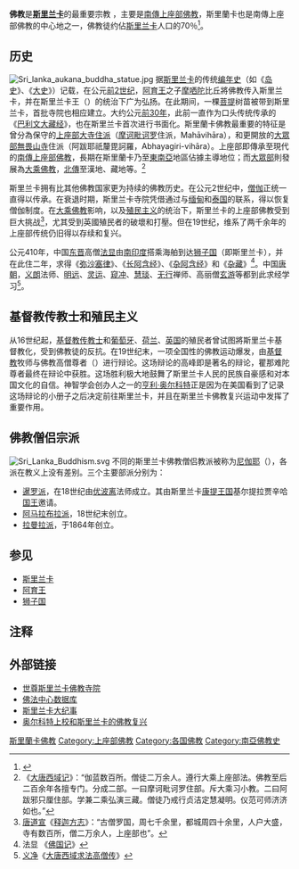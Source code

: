 {{TheravadaBuddhism}}

'''佛教'''是'''[[斯里兰卡|斯里兰卡]]'''的最重要宗教 ，主要是[[南傳上座部佛教|南傳上座部佛教]]，斯里蘭卡也是南傳上座部佛教的中心地之一，佛教徒约佔[[斯里兰卡|斯里兰卡]]人口的70％<ref>{{cite web | date =  | url = https://www.cia.gov/library/publications/the-world-factbook/geos/ce.html | title = The World Factbook: Sri Lanka | work = CIA World Factbook | accessdate = 2006-08-12 | archive-date = 2018-01-26 | archive-url = https://web.archive.org/web/20180126230403/https://www.cia.gov/library/publications/the-world-factbook/geos/ce.html | dead-url = no }}</ref>。

== 历史 ==
[[File:Sri_lanka_aukana_buddha_statue.jpg|thumb]]
据[[斯里兰卡|斯里兰卡]]的传统[[编年史|编年史]]（如《[[岛史|岛史]]》、《[[大史|大史]]》）记载，在公元[[前2世纪|前2世纪]]，[[阿育王|阿育王]]之子[[摩哂陀|摩哂陀]]比丘將佛教传入斯里兰卡，并在斯里兰卡{{le|天爱帝须|Devanampiya Tissa of Anuradhapura}}王（{{IAST|Devanampiya Tissa}}）的统治下广为弘扬。在此期间，一棵[[菩提|菩提]]树苗被带到斯里兰卡，首批寺院也相应建立。大约公元[[前30年|前30年]]，此前一直作为口头传统传承的《[[巴利文大藏经|巴利文大藏经]]》，也在斯里兰卡首次进行书面化。斯里蘭卡佛教最重要的特征是曾分為保守的[[上座部|上座部]][[大寺住派|大寺住派]]（[[大寺|摩诃毗诃罗]]住派，Mahāvihāra），和更開放的[[大眾部|大眾部]][[無畏山寺|無畏山寺]]住派（阿跋耶祇釐毘訶羅，Abhayagiri-vihāra）。上座部即傳承至現代的[[南傳上座部佛教|南傳上座部佛教]]，長期在斯里蘭卡乃至[[東南亞佛教|東南亞]]地區佔據主導地位；而[[大眾部|大眾部]]則發展為[[大乘佛教|大乘佛教]]，[[北傳佛教|北傳]]至漢地、藏地等。<ref>《[[大唐西域记|大唐西域记]]》：“伽蓝数百所。僧徒二万余人。遵行大乘上座部法。佛教至后二百余年各擅专门。分成二部。一曰摩诃毗诃罗住部。斥大乘习小教。二曰阿跋邪只厘住部。学兼二乘弘演三藏。僧徒乃戒行贞洁定慧凝明。仪范可师济济如也。”</ref>

斯里兰卡拥有比其他佛教国家更为持续的佛教历史。在公元2世纪中，[[僧伽|僧伽]]正统一直得以传承。在衰退时期，斯里兰卡寺院凭借通过与[[缅甸|缅甸]]和[[泰国|泰国]]的联系，得以恢复僧伽制度。在[[大乘佛教|大乘佛教]]影响，以及[[殖民主义|殖民主义]]的统治下，斯里兰卡的上座部佛教受到巨大挑战<ref>[[唐|唐]][[道宣|道宣]]《[[释迦方志|释迦方志]]》：“古僧罗国，周七千余里，都城周四十余里，人户大盛，寺有数百所，僧二万余人，上座部也”。</ref>，尤其受到英國殖民者的破壞和打壓。但在19世纪，维系了两千余年的上座部传统仍旧得以存续和复兴。

公元410年，中国[[东晋|东晋]]高僧[[法显|法显]]由[[南印度|南印度]]搭乘海舶到达[[狮子国|狮子国]]（即斯里兰卡），并在此住二年，求得《[[弥沙塞律|弥沙塞律]]》、《[[长阿含经|长阿含经]]》、《[[杂阿含经|杂阿含经]]》和《[[杂藏|杂藏]]》<ref>法显 《[[佛国记|佛国记]]》</ref>。中国[[唐朝|唐朝]]，[[义朗|义朗]]法师、[[明远|明远]]、[[灵运|灵运]]、[[窥冲|窥冲]]、[[慧琰|慧琰]]、[[无行|无行]]禅师、高丽僧[[玄游|玄游]]等都到此求经学习<ref>[[义净|义净]]《[[大唐西域求法高僧传|大唐西域求法高僧传]]》</ref>。

== 基督教传教士和殖民主义 ==
从16世纪起，[[基督教|基督教]][[传教士|传教士]]和[[葡萄牙|葡萄牙]]、[[荷兰|荷兰]]、[[英国|英国]]的殖民者曾试图將斯里兰卡基督教化，受到佛教徒的反抗。在19世纪末，一项全国性的佛教运动爆发，由[[基督教|基督教]]牧师与佛教高僧{{link-en|瞿那难陀|Migettuwatte Gunananda Thera}}尊者（{{lang|en|Migettuwatte Gunananda Thera}}）进行辩论。这场辩论的高峰即是著名的{{link-en|帕讷杜勒|Panadura}}辩论，瞿那难陀尊者最终在辩论中获胜。这场胜利极大地鼓舞了斯里兰卡人民的民族自豪感和对本国文化的自信。神智学会创办人之一的[[亨利·斯太尔·奥尔科特|亨利·奥尔科特]]正是因为在美国看到了记录这场辩论的小册子之后决定前往斯里兰卡，并且在斯里兰卡佛教复兴运动中发挥了重要作用。

== 佛教僧侣宗派 ==
[[File:Sri_Lanka_Buddhism.svg|thumb]]
不同的斯里兰卡佛教僧侣教派被称为[[尼伽耶|尼伽耶]]（{{IAST|Nikayas}}），各派在教义上没有差别。三个主要部派分别为：
* [[暹罗派|暹罗派]]，在18世纪由[[优波离|优波离]]法师成立。其由斯里兰卡[[康提王国|康提王国]]基尔提拉贾辛哈[[国王|国王]]邀请。
* [[阿马拉布拉派|阿马拉布拉派]]，18世纪末创立。
* [[拉曼拉派|拉曼拉派]]，于1864年创立。

== 参见 ==
* [[斯里兰卡|斯里兰卡]]
* [[阿育王|阿育王]]
* [[狮子国|狮子国]]

== 注释 ==
{{Reflist}}

== 外部链接 ==
* [https://web.archive.org/web/20170711133005/http://gautamabuddha.org/ 世尊斯里兰卡佛教寺院]
* [http://buddhactivity.org/action.htm?-Response=buddhacountry.htm&ccountry=Sri%20Lanka 佛法中心数据库] {{Wayback|url=http://buddhactivity.org/action.htm?-Response=buddhacountry.htm&ccountry=Sri%20Lanka |date=20160303180159 }}
* [http://mahavamsa.org/ 斯里兰卡大纪事] {{Wayback|url=http://mahavamsa.org/ |date=20080821101050 }}
* [http://www.bps.lk/wheels_library/wh_281.html#_Toc159679743 奥尔科特上校和斯里兰卡的佛教复兴] {{Wayback|url=http://www.bps.lk/wheels_library/wh_281.html#_Toc159679743 |date=20071212051657 }}

{{亞洲題目|佛教}}
{{佛教主題}}
[[Category:斯里蘭卡佛教|]]
[[Category:上座部佛教|Category:上座部佛教]]
[[Category:各国佛教|Category:各国佛教]]
[[Category:南亞佛教史|Category:南亞佛教史]]